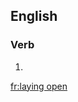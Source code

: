 ==English==

===Verb===
{{head|en|present participle}}

# {{present participle of|lay open|lang=en|nocat=1}}

[[fr:laying open]]